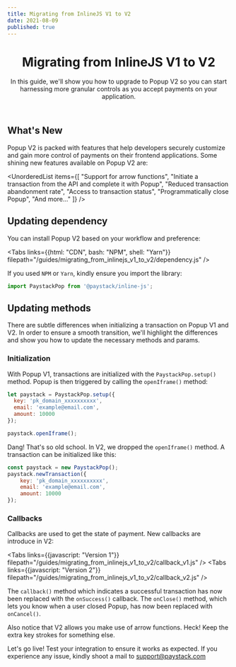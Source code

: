 ```yaml
---
title: Migrating from InlineJS V1 to V2
date: 2021-08-09
published: true
---
```


<header>
	<h1>Migrating from InlineJS V1 to V2</h1>
  <p>In this guide, we'll show you how to upgrade to Popup V2 so you can start harnessing more granular controls as you accept payments on your application.</p>
</header>

## What's New
Popup V2 is packed with features that help developers securely customize and gain more control of payments on their frontend applications. 
Some shining new features available on Popup V2 are:

<UnorderedList items={[
  "Support for arrow functions", 
  "Initiate a transaction from the API and complete it with Popup",
  "Reduced transaction abandonment rate",
  "Access to transaction status",
  "Programmatically close Popup",
  "And more..."
  ]} 
/>


## Updating dependency
You can install Popup V2 based on your workflow and preference:

<Tabs links={{html: "CDN", bash: "NPM", shell: "Yarn"}} filepath="/guides/migrating_from_inlinejs_v1_to_v2/dependency.js" />

If you used `NPM` or `Yarn`, kindly ensure you import the library:
```js
import PaystackPop from '@paystack/inline-js';
```

## Updating methods
There are subtle differences when initializing a transaction on Popup V1 and V2. In order to ensure a smooth transition, we'll highlight 
the differences and show you how to update the necessary methods and params.

### Initialization
With Popup V1, transactions are initialized with the `PaystackPop.setup()` method. Popup is then triggered by calling the `openIframe()` method:
```js
let paystack = PaystackPop.setup({
  key: 'pk_domain_xxxxxxxxxx',
  email: 'example@email.com',
  amount: 10000
});

paystack.openIframe();
```


Dang! That's so old school. In V2, we dropped the `openIframe()` method. A transaction can be initialized like this:

```js
const paystack = new PaystackPop();
paystack.newTransaction({
	key: 'pk_domain_xxxxxxxxxx',
	email: 'example@email.com',
	amount: 10000
});
```

### Callbacks
Callbacks are used to get the state of payment. New callbacks are introduce in V2:

<Tabs links={{javascript: "Version 1"}} filepath="/guides/migrating_from_inlinejs_v1_to_v2/callback_v1.js" />
<Tabs links={{javascript: "Version 2"}} filepath="/guides/migrating_from_inlinejs_v1_to_v2/callback_v2.js" />

The `callback()` method which indicates a successful transaction has now been replaced with the `onSuccess()` callback. The `onClose()` method, which lets you know when a user closed Popup, has now been replaced with `onCancel()`.

Also notice that V2 allows you make use of arrow functions. Heck! Keep the extra key strokes for something else.

Let's go live! Test your integration to ensure it works as expected. If you experience any issue, kindly shoot a mail to support@paystack.com